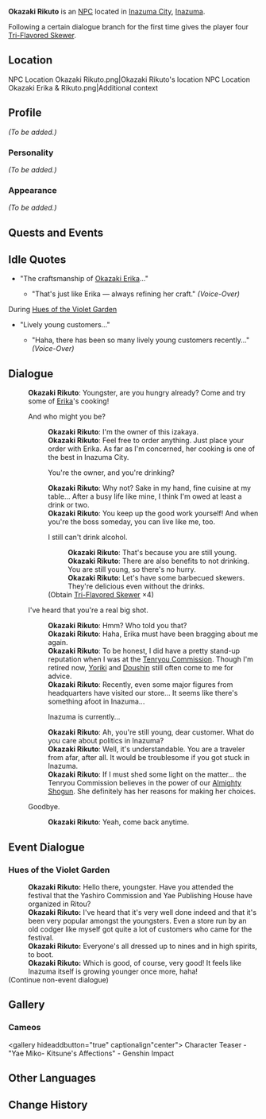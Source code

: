 {{Character Infobox
|type             = NPC
|image            = NPC Okazaki Rikuto.png
|region           = Inazuma
|affiliation      = Uyuu Restaurant
|title            = Owner of Uyuu Restaurant
|dialoguereward   = {{Card|Tri-Flavored Skewer|4}}
|spouse           = Okazaki Erika
}}
'''Okazaki Rikuto''' is an [[NPC]] located in [[Inazuma City]], [[Inazuma]].

Following a certain dialogue branch for the first time gives the player four [[Tri-Flavored Skewer]].

==Location==
<gallery hideaddbutton="true" captionalign="center">
NPC Location Okazaki Rikuto.png|Okazaki Rikuto's location
NPC Location Okazaki Erika & Rikuto.png|Additional context
</gallery>

==Profile==
<!-- detailed story/lore information goes here -->
''(To be added.)''

===Personality===
''(To be added.)''

===Appearance===
''(To be added.)''

==Quests and Events==
{{Quest Appearances}}

==Idle Quotes==
* "The craftsmanship of [[Okazaki Erika]]..."
** {{A|VO Okazaki Rikuto 01.ogg}} "That's just like Erika &mdash; always refining her craft." ''(Voice-Over)''

;During [[Hues of the Violet Garden]]
* "Lively young customers..."
** {{A|VO Okazaki Rikuto 01 (Irodori).ogg}} "Haha, there has been so many lively young customers recently..." ''(Voice-Over)''

==Dialogue==
{{Dialogue start}}
:'''Okazaki Rikuto''': Youngster, are you hungry already? Come and try some of [[Okazaki Erika|Erika]]'s cooking!
:{{DIcon}} And who might you be?
::'''Okazaki Rikuto''': I'm the owner of this izakaya.
::'''Okazaki Rikuto''': Feel free to order anything. Just place your order with Erika. As far as I'm concerned, her cooking is one of the best in Inazuma City.
::{{DIcon}} You're the owner, and you're drinking?
::'''Okazaki Rikuto''': Why not? Sake in my hand, fine cuisine at my table... After a busy life like mine, I think I'm owed at least a drink or two.
::'''Okazaki Rikuto''': You keep up the good work yourself! And when you're the boss someday, you can live like me, too.
::{{DIcon|Reward}} I still can't drink alcohol.
:::'''Okazaki Rikuto''': That's because you are still young.
:::'''Okazaki Rikuto''': There are also benefits to not drinking. You are still young, so there's no hurry.
:::'''Okazaki Rikuto''': Let's have some barbecued skewers. They're delicious even without the drinks.
::;(Obtain [[Tri-Flavored Skewer]] ×4)
:{{DIcon}} I've heard that you're a real big shot.
::'''Okazaki Rikuto''': Hmm? Who told you that?
::'''Okazaki Rikuto''': Haha, Erika must have been bragging about me again.
::'''Okazaki Rikuto''': To be honest, I did have a pretty stand-up reputation when I was at the [[Tenryou Commission]]. Though I'm retired now, [[Yoriki]] and [[Doushin]] still often come to me for advice.
::'''Okazaki Rikuto''': Recently, even some major figures from headquarters have visited our store... It seems like there's something afoot in Inazuma...
::{{DIcon}} Inazuma is currently...
::'''Okazaki Rikuto''': Ah, you're still young, dear customer. What do you care about politics in Inazuma?
::'''Okazaki Rikuto''': Well, it's understandable. You are a traveler from afar, after all. It would be troublesome if you got stuck in Inazuma.
::'''Okazaki Rikuto''': If I must shed some light on the matter... the Tenryou Commission believes in the power of our [[Raiden Shogun|Almighty Shogun]]. She definitely has her reasons for making her choices.
:{{DIcon}} Goodbye.
::'''Okazaki Rikuto''': Yeah, come back anytime.
{{Dialogue end}}

==Event Dialogue==
===Hues of the Violet Garden===
{{Dialogue start}}
:'''Okazaki Rikuto:''' Hello there, youngster. Have you attended the festival that the Yashiro Commission and Yae Publishing House have organized in Ritou?
:'''Okazaki Rikuto:''' I've heard that it's very well done indeed and that it's been very popular amongst the youngsters. Even a store run by an old codger like myself got quite a lot of customers who came for the festival.
:'''Okazaki Rikuto:''' Everyone's all dressed up to nines and in high spirits, to boot.
:'''Okazaki Rikuto:''' Which is good, of course, very good! It feels like Inazuma itself is growing younger once more, haha!
;(Continue non-event dialogue)
{{Dialogue end}}

==Gallery==
===Cameos===
<gallery hideaddbutton="true" captionalign"center">
Character Teaser - "Yae Miko- Kitsune's Affections" - Genshin Impact
</gallery>

==Other Languages==
{{Other Languages
|default_hidden = 1
|en      = Okazaki Rikuto
|zhs     = 冈崎陆斗
|zhs_rm  = Gāngqí Lùdǒu
|zht     = 岡崎陸斗
|zht_rm  = Gāngqí Lùdǒu
|ja      = 岡崎陸斗
|ja_rm   = Okazaki Rikuto
|ko      = 오카자키 리쿠토
|ko_rm   = Okajaki Rikuto
|es      = Okazaki Rikuto
|fr      = Okazaki Rikuto
|ru      = Окадзаки Рикуто
|th      = Okazaki Rikuto
|vi      = Okazaki Rikuto
|de      = Okazaki Rikuto
|id      = Okazaki Rikuto
|pt      = Okazaki Rikuto
}}

==Change History==
{{Change History|2.1}}